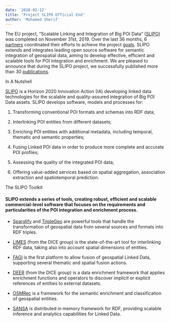 ```yaml
---
date: '2020-02-12'
title: 'Project SLIPO Official End'
author: 'Mohamed Sherif'
---
```




The EU project, “Scalable Linking and Integration of Big POI Data” ([SLIPO](http://slipo.eu/)) was completed on November 31st, 2019. Over the last 36 months, 6 [partners](http://slipo.eu/?page_id=7) coordinated their efforts to achieve the project [goals](http://slipo.eu/?page_id=102). SLIPO extends and integrates leading open source software for semantic integration of geospatial data, aiming to develop effective, efficient and scalable tools for POI integration and enrichment. We are pleased to announce that during the SLIPO project, we successfully published more than 30 [publications](http://slipo.eu/?page_id=776).

In A Nutshell

[SLIPO](http://slipo.eu/) is a Horizon 2020 Innovation Action (IA) developing linked data technologies for the scalable and quality-assured integration of Big POI Data assets. SLIPO develops software, models and processes for:

1.  Transforming conventional POI formats and schemas into RDF data;
    
2.  Interlinking POI entities from different datasets;
    
3.  Enriching POI entities with additional metadata, including temporal, thematic and semantic properties;
    
4.  Fusing Linked POI data in order to produce more complete and accurate POI profiles;
    
5.  Assessing the quality of the integrated POI data;
    
6.  Offering value-added services based on spatial aggregation, association extraction and spatiotemporal prediction.
    

The SLIPO Toolkit

#### SLIPO extends a series of tools, creating robust, efficient and scalable commercial-level software that focuses on the requirements and particularities of the POI integration and enrichment process.

-   [Sparqlify](https://github.com/AKSW/Sparqlify) and [TripleGeo](https://github.com/SLIPO-EU/TripleGeo) are powerful tools that handle the transformation of geospatial data from several sources and formats into RDF triples.
    
-   [LIMES](https://github.com/dice-group/LIMES)  (from the DICE group) is the state-of-the-art tool for interlinking RDF data, taking also into account spatial dimensions of entities.
    
-   [FAGI](https://github.com/SLIPO-EU/FAGI) is the first platform to allow fusion of geospatial Linked Data, supporting several thematic and spatial fusion actions.
    
-   [DEER](https://github.com/dice-group/deer)  (from the DICE group) is a data enrichment framework that applies enrichment functions and operators to discover implicit or explicit references of entities to external datasets.
    
-   [OSMRec](https://github.com/SLIPO-EU/OSMRec) is a framework for the semantic enrichment and classification of geospatial entities.
    
-   [SANSA](https://github.com/SANSA-Stack) is distributed in memory framework for RDF, providing scalable inference and analytics capabilities for Linked Data.
